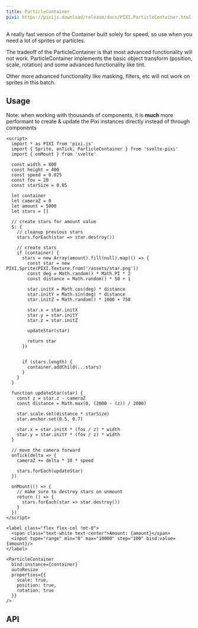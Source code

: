 ```yaml
---
title: ParticleContainer
pixi: https://pixijs.download/release/docs/PIXI.ParticleContainer.html
---
```


A really fast version of the Container built solely for speed, so use when you need a lot of sprites or particles.

The tradeoff of the ParticleContainer is that most advanced functionality will not work. ParticleContainer implements the basic object transform (position, scale, rotation) and some advanced functionality like tint.

Other more advanced functionality like masking, filters, etc will not work on sprites in this batch.

## Usage

Note: when working with thousands of components, it is **much** more performant to create & update the Pixi instances directly instead of through components

```svelte live assets=["/assets/star.png"]
<script>
  import * as PIXI from 'pixi.js'
  import { Sprite, onTick, ParticleContainer } from 'svelte-pixi'
  import { onMount } from 'svelte'

  const width = 800
  const height = 400
  const speed = 0.025
  const fov = 20
  const starSize = 0.05

  let container
  let cameraZ = 0
  let amount = 5000
  let stars = []

  // create stars for amount value
  $: {
    // cleanup previous stars
    stars.forEach(star => star.destroy())

    // create stars
    if (container) {
      stars = new Array(amount).fill(null).map(() => {
        const star = new PIXI.Sprite(PIXI.Texture.from('/assets/star.png'))
        const deg = Math.random() * Math.PI * 2
        const distance = Math.random() * 50 + 1

        star.initX = Math.cos(deg) * distance
        star.initY = Math.sin(deg) * distance
        star.initZ = Math.random() * 1000 + 750

        star.x = star.initX
        star.y = star.initY
        star.z = star.initZ

        updateStar(star)

        return star
      })


      if (stars.length) {
        container.addChild(...stars)
      }
    }
  }

  function updateStar(star) {
    const z = star.z - cameraZ
    const distance = Math.max(0, (2000 - (z)) / 2000)

    star.scale.set(distance * starSize)
    star.anchor.set(0.5, 0.7)

    star.x = star.initX * (fov / z) * width
    star.y = star.initY * (fov / z) * width
  }

  // move the camera forward
  onTick(delta => {
    cameraZ += delta * 10 * speed

    stars.forEach(updateStar)
  })

  onMount(() => {
    // make sure to destroy stars on unmount
    return () => {
      stars.forEach(star => star.destroy())
    }
  })
</script>

<label class="flex flex-col !mt-0">
  <span class="text-white text-center">Amount: {amount}</span>
  <input type="range" min="0" max="10000" step="100" bind:value={amount}/>
</label>

<ParticleContainer
  bind:instance={container}
  autoResize
  properties={{
    scale: true,
    position: true,
    rotation: true
  }}
/>
```

## API

<ComponentAPI component="ParticleContainer.svelte" />